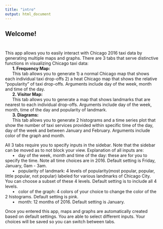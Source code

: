 ```yaml
---
title: "intro"
output: html_document
---
```


## Welcome! <br/> <br/>

This app allows you to easily interact with Chicago 2016 taxi data by generating multiple maps and graphs. There are 3 tabs that serve distinctive functions in visualizing Chicago taxi data: <br/>
&nbsp;&nbsp;&nbsp;&nbsp;&nbsp;&nbsp;**1. Frequency Map:** <br/>
&nbsp;&nbsp;&nbsp;&nbsp;&nbsp;&nbsp;This tab allows you to generate 1) a normal Chicago map that shows each individual taxi drop-offs 2) a heat Chicago map that shows the relative “popularity” of taxi drop-offs. Arguments include day of the week, month and time of the day.<br/>
&nbsp;&nbsp;&nbsp;&nbsp;&nbsp;&nbsp;**2. Visitor Map:** <br/>
&nbsp;&nbsp;&nbsp;&nbsp;&nbsp;&nbsp;This tab allows you to generate a map that shows landmarks that are nearest to each individual drop-offs. Arguments include day of the week, month, time of the day and popularity of landmark.<br/>
&nbsp;&nbsp;&nbsp;&nbsp;&nbsp;&nbsp;**3. Diagrams:** <br/>
&nbsp;&nbsp;&nbsp;&nbsp;&nbsp;&nbsp;This tab allows you to generate 2 histograms and a time series plot that show the number of taxi services provided within specific time of the day, day of the week and between January and February. Arguments include color of the graph and month.<br/>

All 3 tabs require you to specify inputs in the sidebar. Note that the sidebar can be moved as to not block your view. Explanation of all inputs are:<br/>
&nbsp;&nbsp;&nbsp;&nbsp;&nbsp;&nbsp;• &nbsp;&nbsp;day of the week, month and time of the day: these are for you to specify the time. Note all time choices are in 2016. Default setting is Friday, January, 0am - 3am. <br/>
&nbsp;&nbsp;&nbsp;&nbsp;&nbsp;&nbsp;• &nbsp;&nbsp;popularity of landmark: 4 levels of popularity(most popular, popular, little popular, not popular) labeled for various landmarks of Chicago City. You can choose a subset of these 4 levels. Default setting is to include all 4 levels.<br/>
&nbsp;&nbsp;&nbsp;&nbsp;&nbsp;&nbsp;• &nbsp;&nbsp;color of the graph: 4 colors of your choice to change the color of the 2 histograms. Default setting is pink.<br/>
&nbsp;&nbsp;&nbsp;&nbsp;&nbsp;&nbsp;• &nbsp;&nbsp;month: 12 months of 2016. Default setting is January.<br/>

Once you entered this app, maps and graphs are automatically created based on default settings. You are able to select different inputs. Your choices will be saved so you can switch between tabs.